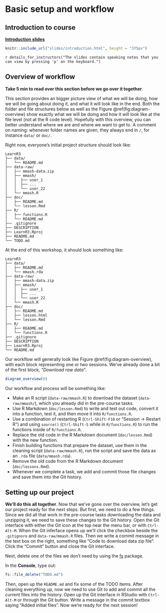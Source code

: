 # Basic setup and workflow {#intro}

## Introduction to course

**[Introduction slides](slides/introduction.html)**

```r
knitr::include_url("slides/introduction.html", height = "375px")
```

`r details_for_instructors("The slides contain speaking notes that you can view by pressing 'p' on the keyboard.")`

## Overview of workflow

**Take 5 min to read over this section before we go over it together**.

This section provides an bigger picture view of what we will be doing,
how we will be going about doing it, and what it will look like in the end.
Both the folder and file structures below as well as the 
Figure \@ref(fig:diagram-overview) show exactly what we will be doing and how
it will look like at the file level (not at the R code level).
Hopefully with this overview, you can better understand where we are and where
we want to get to. A comment on naming: whenever folder names are given,
they always end in `/`, for instance `data/` or `doc/`.

Right now, everyone's initial project structure should look like:

```
LearnR3
├── data/
│   └── README.md
├── data-raw/
│   ├── mmash-data.zip
│   ├── mmash/
│   │  ├── user_1
│   │  ├── ...
│   │  └── user_22
│   └── mmash.R
├── doc/
│   ├── README.md
│   └── lesson.Rmd
├── R/
│   ├── functions.R
│   └── README.md
├── .gitignore
├── DESCRIPTION
├── LearnR3.Rproj
├── README.md
└── TODO.md
```

At the end of this workshop, it should look something like:

```
LearnR3
├── data/
│   ├── README.md
│   └── mmash.rda
├── data-raw/
│   ├── mmash-data.zip
│   ├── mmash/
│   │  ├── user_1
│   │  ├── ...
│   │  └── user_22
│   └── mmash.R
├── doc/
│   ├── README.md
│   ├── lesson.html
│   └── lesson.Rmd
├── R/
│   ├── README.md
│   └── functions.R
├── .gitignore
├── DESCRIPTION
├── LearnR3.Rproj
└── README.md
```

Our workflow will generally look like Figure \@ref(fig:diagram-overview),
with each block representing one or two sessions. We've already done a bit
of the first block, *"Download raw data"*.

```r
diagram_overview(0)
```

Our workflow and process will be something like:

- Make an R script (`data-raw/mmash.R`) to download the dataset (`data-raw/mmash/`),
which you already did in the pre-course tasks.
- Use R Markdown (`doc/lesson.Rmd`) to write and test out code, convert it into
a function, test it, and then move it into `R/functions.R`.
- Use a combination of restarting R (`Ctrl-Shift-F10` or "Session -> Restart
R") and using `source()` (`Ctrl-Shift-S` while in `R/functions.R`) to run the
functions inside of `R/functions.R`.
- Replace the old code in the R Markdown document (`doc/lesson.Rmd`) with the
new function.
- Finish building functions that prepare the dataset, use them in the cleaning
script (`data-raw/mmash.R`), run the script and save the data as an `.rda`
file (`data/mmash.rda`).
- Remove the old code from the R Markdown document (`doc/lessons.Rmd`).
- Whenever we complete a task, we add and commit those file changes and save
them into the Git history.

## Setting up our project

**We'll do this all together**.
Now that we've gone over the overview, let's get our project ready for the next
steps. But first, we need to do a few things. Since we did all that work in the
pre-course tasks downloading the data and unzipping it, we need to save these
changes to the Git history. Open the Git interface with either the Git icon at
the top near the menu bar, or with `Ctrl-Alt-M`. When the Git inferface opens up
we'll click the checkbox beside the `.gitignore` and `data-raw/mmash.R` files.
Then we write a commit message in the text box on the right, something like
"Code to download data zip file". Click the "Commit" button and close the Git
interface.

Next, delete one of the files we don't need by using the [fs] package.

[fs]: https://fs.r-lib.org/

In the **Console**, type out:

```r
fs::file_delete("TODO.md")
```

Then, open up the `README.md` and fix some of the TODO items.
After cleaning everything up, now we need to use Git to add and commit all the 
current files into the history. Open up the Git interface in RStudio with
`Ctrl-Alt-M` or through the Git button. Write a message in the commit textbox
saying "Added initial files". Now we're ready for the next session!
